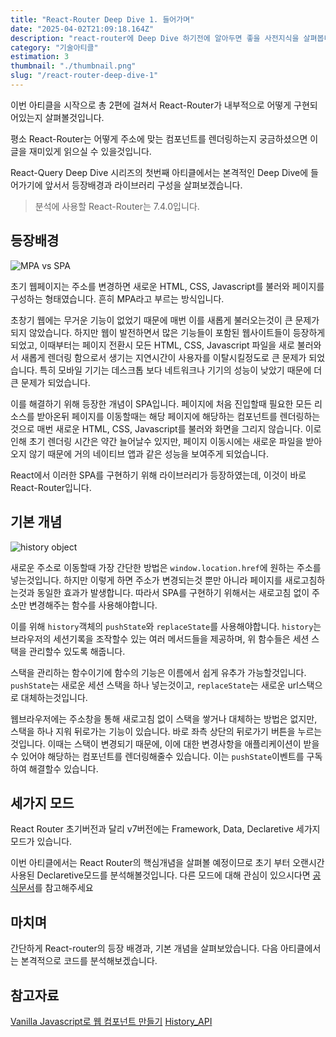 ```yaml
---
title: "React-Router Deep Dive 1. 들어가며"
date: "2025-04-02T21:09:18.164Z"
description: "react-router에 Deep Dive 하기전에 알아두면 좋을 사전지식을 살펴봅니다."
category: "기술아티클"
estimation: 3
thumbnail: "./thumbnail.png"
slug: "/react-router-deep-dive-1"
---
```


이번 아티클을 시작으로 총 2편에 걸쳐서 React-Router가 내부적으로 어떻게 구현되어있는지 살펴볼것입니다.

평소 React-Router는 어떻게 주소에 맞는 컴포넌트를 렌더링하는지 궁금하셨으면 이 글을 재미있게 읽으실 수 있을것입니다.

React-Query Deep Dive 시리즈의 첫번째 아티클에서는 본격적인 Deep Dive에 들어가기에 앞서서 등장배경과 라이브러리 구성을 살펴보겠습니다.

> 분석에 사용할 React-Router는 7.4.0입니다.

## 등장배경

![MPA vs SPA](./mpa-vs-spa.png)

초기 웹페이지는 주소를 변경하면 새로운 HTML, CSS, Javascript를 불러와 페이지를 구성하는 형태였습니다. 흔히 MPA라고 부르는 방식입니다.

초창기 웹에는 무거운 기능이 없었기 때문에 매번 이를 새롭게 불러오는것이 큰 문제가 되지 않았습니다. 하지만 웹이 발전하면서 많은 기능들이 포함된 웹사이트들이 등장하게되었고, 이때부터는 페이지 전환시 모든 HTML, CSS, Javascript 파일을 새로 불러와서 새롭게 렌더링 함으로서 생기는 지연시간이 사용자를 이탈시킬정도로 큰 문제가 되었습니다. 특히 모바일 기기는 데스크톱 보다 네트워크나 기기의 성능이 낮았기 때문에 더 큰 문제가 되었습니다.

이를 해결하기 위해 등장한 개념이 SPA입니다. 페이지에 처음 진입할때 필요한 모든 리소스를 받아온뒤 페이지를 이동할때는 해당 페이지에 해당하는 컴포넌트를 렌더링하는것으로 매번 새로운 HTML, CSS, Javascript를 불러와 화면을 그리지 않습니다. 이로인해 초기 렌더링 시간은 약간 늘어날수 있지만, 페이지 이동시에는 새로운 파일을 받아오지 않기 때문에 거의 네이티브 앱과 같은 성능을 보여주게 되었습니다.

React에서 이러한 SPA를 구현하기 위해 라이브러리가 등장하였는데, 이것이 바로 React-Router입니다.

## 기본 개념

![history object](./history-object.png)

새로운 주소로 이동할때 가장 간단한 방법은 `window.location.href`에 원하는 주소를 넣는것입니다. 하지만 이렇게 하면 주소가 변경되는것 뿐만 아니라 페이지를 새로고침하는것과 동일한 효과가 발생합니다. 따라서 SPA를 구현하기 위해서는 새로고침 없이 주소만 변경해주는 함수를 사용해야합니다.

이를 위해 `history`객체의 `pushState`와 `replaceState`를 사용해야합니다. `history`는 브라우저의 세션기록을 조작할수 있는 여러 메서드들을 제공하며, 위 함수들은 세션 스택을 관리할수 있도록 해줍니다.

스택을 관리하는 함수이기에 함수의 기능은 이름에서 쉽게 유추가 가능할것입니다. `pushState`는 새로운 세션 스택을 하나 넣는것이고, `replaceState`는 새로운 url스택으로 대체하는것입니다.

웹브라우저에는 주소창을 통해 새로고침 없이 스택을 쌓거나 대체하는 방법은 없지만, 스택을 하나 지워 뒤로가는 기능이 있습니다. 바로 좌측 상단의 뒤로가기 버튼을 누르는것입니다. 이때는 스택이 변경되기 때문에, 이에 대한 변경사항을 애플리케이션이 받을수 있어야 해당하는 컴포넌트를 렌더링해줄수 있습니다. 이는 `pushState`이벤트를 구독하여 해결할수 있습니다.

## 세가지 모드

React Router 초기버전과 달리 v7버전에는 Framework, Data, Declaretive 세가지 모드가 있습니다.

이번 아티클에서는 React Router의 핵심개념을 살펴볼 예정이므로 초기 부터 오랜시간 사용된 Declaretive모드를 분석해볼것입니다. 다른 모드에 대해 관심이 있으시다면 [공식문서](https://reactrouter.com/start/modes)를 참고해주세요

## 마치며

간단하게 React-router의 등장 배경과, 기본 개념을 살펴보았습니다. 다음 아티클에서는 본격적으로 코드를 분석해보겠습니다.

## 참고자료

[Vanilla Javascript로 웹 컴포넌트 만들기](https://junilhwang.github.io/TIL/Javascript/Design/Vanilla-JS-Component/#_3-component-core-%E1%84%87%E1%85%A7%E1%86%AB%E1%84%80%E1%85%A7%E1%86%BC)
[History_API](https://developer.mozilla.org/en-US/docs/Web/API/History_API)
